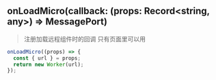 
## onLoadMicro(callback: (props: Record\<string, any\>) => MessagePort)

> 注册加载远程组件时的回调 只有页面里可以用

```jsx
onLoadMicro((props) => {
  const { url } = props;
  return new Worker(url);
});
```
